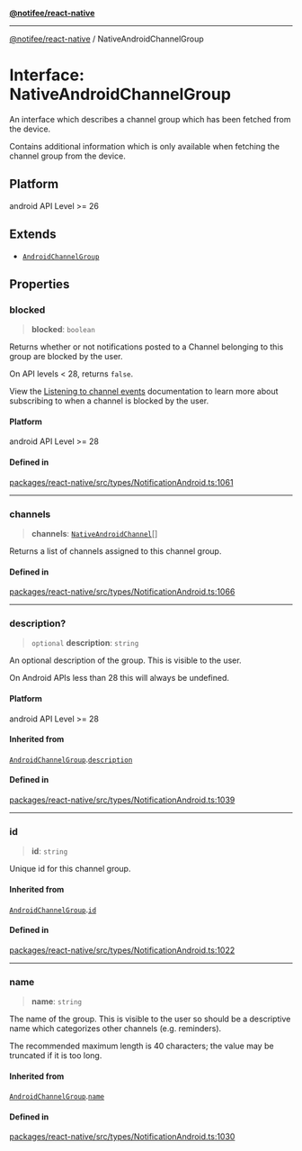 [**@notifee/react-native**](react-native/reference/index)

***

[@notifee/react-native](react-native/reference/index) / NativeAndroidChannelGroup

# Interface: NativeAndroidChannelGroup

An interface which describes a channel group which has been fetched from the device.

Contains additional information which is only available when fetching the channel group from the device.

## Platform

android API Level >= 26

## Extends

* [`AndroidChannelGroup`](react-native/reference/Interface.AndroidChannelGroup)

## Properties

### blocked

> **blocked**: `boolean`

Returns whether or not notifications posted to a Channel belonging to this group are
blocked by the user.

On API levels \< 28, returns `false`.

View the [Listening to channel events](/react-native/android/channels#listening-to-channel-events)
documentation to learn more about subscribing to when a channel is blocked by the user.

#### Platform

android API Level >= 28

#### Defined in

[packages/react-native/src/types/NotificationAndroid.ts:1061](https://github.com/invertase/notifee/blob/main/packages/react-native/src/types/NotificationAndroid.ts#L1061)

***

### channels

> **channels**: [`NativeAndroidChannel`](react-native/reference/Interface.NativeAndroidChannel)\[]

Returns a list of channels assigned to this channel group.

#### Defined in

[packages/react-native/src/types/NotificationAndroid.ts:1066](https://github.com/invertase/notifee/blob/main/packages/react-native/src/types/NotificationAndroid.ts#L1066)

***

### description?

> `optional` **description**: `string`

An optional description of the group. This is visible to the user.

On Android APIs less than 28 this will always be undefined.

#### Platform

android API Level >= 28

#### Inherited from

[`AndroidChannelGroup`](react-native/reference/Interface.AndroidChannelGroup).[`description`](react-native/reference/Interface.AndroidChannelGroup#description)

#### Defined in

[packages/react-native/src/types/NotificationAndroid.ts:1039](https://github.com/invertase/notifee/blob/main/packages/react-native/src/types/NotificationAndroid.ts#L1039)

***

### id

> **id**: `string`

Unique id for this channel group.

#### Inherited from

[`AndroidChannelGroup`](react-native/reference/Interface.AndroidChannelGroup).[`id`](react-native/reference/Interface.AndroidChannelGroup#id)

#### Defined in

[packages/react-native/src/types/NotificationAndroid.ts:1022](https://github.com/invertase/notifee/blob/main/packages/react-native/src/types/NotificationAndroid.ts#L1022)

***

### name

> **name**: `string`

The name of the group. This is visible to the user so should be a descriptive name which
categorizes other channels (e.g. reminders).

The recommended maximum length is 40 characters; the value may be truncated if it is too long.

#### Inherited from

[`AndroidChannelGroup`](react-native/reference/Interface.AndroidChannelGroup).[`name`](react-native/reference/Interface.AndroidChannelGroup#name)

#### Defined in

[packages/react-native/src/types/NotificationAndroid.ts:1030](https://github.com/invertase/notifee/blob/main/packages/react-native/src/types/NotificationAndroid.ts#L1030)
